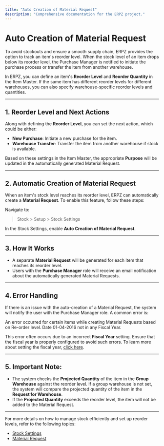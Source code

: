 ```yaml
---
title: "Auto Creation of Material Request"
description: "Comprehensive documentation for the ERPZ project."
---
```






# Auto Creation of Material Request

To avoid stockouts and ensure a smooth supply chain, ERPZ provides the option to track an item's reorder level. When the stock level of an item drops below its reorder level, the Purchase Manager is notified to initiate the purchase process or transfer the item from another warehouse.

In ERPZ, you can define an item's **Reorder Level** and **Reorder Quantity** in the Item Master. If the same item has different reorder levels for different warehouses, you can also specify warehouse-specific reorder levels and quantities.

---

## 1. Reorder Level and Next Actions

Along with defining the **Reorder Level**, you can set the next action, which could be either:

- **New Purchase**: Initiate a new purchase for the item.
- **Warehouse Transfer**: Transfer the item from another warehouse if stock is available.

Based on these settings in the Item Master, the appropriate **Purpose** will be updated in the automatically generated Material Request.

---

## 2. Automatic Creation of Material Request

When an item's stock level reaches its reorder level, ERPZ can automatically create a **Material Request**. To enable this feature, follow these steps:

Navigate to:

> Stock > Setup > Stock Settings


In the Stock Settings, enable **Auto Creation of Material Request**.

---

## 3. How It Works

- A separate **Material Request** will be generated for each item that reaches its reorder level.
- Users with the **Purchase Manager** role will receive an email notification about the automatically generated Material Requests.
  
---

## 4. Error Handling

If there is an issue with the auto-creation of a Material Request, the system will notify the user with the Purchase Manager role. A common error is:

An error occurred for certain items while creating Material Requests based on Re-order level. Date 01-04-2016 not in any Fiscal Year.


This error often occurs due to an incorrect **Fiscal Year** setting. Ensure that the fiscal year is properly configured to avoid such errors. To learn more about setting the fiscal year, [click here](#fiscal-year-settings).

---

## 5. Important Note:

- The system checks the **Projected Quantity** of the item in the **Group Warehouse** against the reorder level. If a group warehouse is not set, the system will compare the projected quantity of the item in the **Request for Warehouse**.
- If the **Projected Quantity** exceeds the reorder level, the item will not be added to the Material Request.

---

For more details on how to manage stock efficiently and set up reorder levels, refer to the following topics:

- [Stock Settings]()
- [Material Request](/stock/stock-transactions/material-request)


